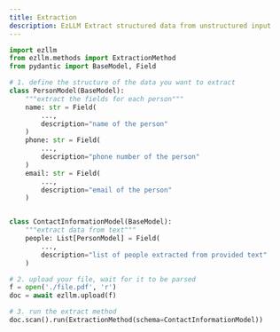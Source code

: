 ```yaml
---
title: Extraction
description: EzLLM Extract structured data from unstructured input 
---
```

```py
import ezllm
from ezllm.methods import ExtractionMethod
from pydantic import BaseModel, Field

# 1. define the structure of the data you want to extract
class PersonModel(BaseModel):
    """extract the fields for each person"""
    name: str = Field(
        ...,
        description="name of the person"
    )
    phone: str = Field(
        ...,
        description="phone number of the person"
    )
    email: str = Field(
        ...,
        description="email of the person"
    )


class ContactInformationModel(BaseModel):
    """extract data from text"""
    people: List[PersonModel] = Field(
        ...,
        description="list of people extracted from provided text"
    )

# 2. upload your file, wait for it to be parsed
f = open('./file.pdf', 'r')
doc = await ezllm.upload(f)

# 3. run the extract method
doc.scan().run(ExtractionMethod(schema=ContactInformationModel))
```